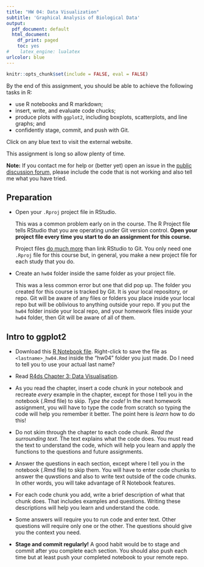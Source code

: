```yaml
---
title: "HW 04: Data Visualization"
subtitle: 'Graphical Analysis of Biological Data'
output:
  pdf_document: default
  html_document:
    df_print: paged
    toc: yes
#    latex_engine: lualatex
urlcolor: blue
---
```


```r
knitr::opts_chunk$set(include = FALSE, eval = FALSE)
```


By the end of this assignment, you should be able to achieve the following tasks in R:

- use R notebooks and R markdown;
- insert, write, and evaluate code chucks; 
- produce plots with `ggplot2`, including boxplots, scatterplots, and line graphs; and
- confidently stage, commit, and push with Git.

Click on any blue text to visit the external website.

This assignment is long so allow plenty of time.

**Note:** If you contact me for help or (better yet) open an issue in the [public discussion forum,](https://github.com/SEMO-GABD/public_discussion) please include the code that is not working and also tell me what you have tried.

## Preparation

- Open your `.Rproj` project file in RStudio.

    This was a common problem early on in the course. The R Project file tells RStudio that you are operating under Git version control. **Open your project file every time you start to do an assignment for this course.**
    
    Project files [do much more](https://support.rstudio.com/hc/en-us/articles/200526207-Using-Projects) than link RStudio to Git. You only need one `.Rproj` file for this course but, in general, you make a new project file for each study that you do.
    
- Create an `hw04` folder inside the same folder as your project file.

    This was a less common error but one that did pop up. The folder you created for this course is tracked by Git. It is your local repository, or repo. Git will be aware of any files or folders you place inside your local repo but will be oblivious to anything outside your repo. If you put the `hw04` folder inside your local repo, and your homework files inside your `hw04` folder, then Git will be aware of all of them.
    
    
## Intro to ggplot2

- Download this [R Notebook file](https://raw.githubusercontent.com/SEMO-GABD/semo-gabd.github.io/master/assignments/hw04/chapter03_hw04.Rmd). Right-click to save the file as `<lastname>_hw04.Rmd` inside the "hw04" folder you just made. Do I need to tell you to use your actual last name?

- Read [R4ds Chapter 3: Data Visualisation](https://r4ds.had.co.nz/data-visualisation.html).

- As you read the chapter, insert a code chunk in your notebook and recreate *every* example in the chapter, except for those I tell you in the notebook (.Rmd file) to skip. *Type the code!*  In the next homework assignment, you will have to type the code from scratch so typing the code will help you remember it better. The point here is *learn* how to do this! 

- Do not skim through the chapter to each code chunk. *Read the surrounding text.* The text explains what the code does. You must read the text to understand the code, which will help you learn and apply the functions to the questions and future assignments.

- Answer the questions in each section, except where I tell you in the notebook (.Rmd file) to skip them. You will have to enter code chunks to answer the quwstions and also to write text outside of the code chunks. In other words, you will take advantage of R Notebook features.

- For each code chunk you add, write a brief description of what that chunk does. That includes examples and questions. Writing these descriptions will help you learn and understand the code.

- Some answers will require you to run code and enter text. Other questions will require only one or the other. The questions should give you the context you need.

- **Stage and commit regularly!**  A good habit would be to stage and commit after you complete each section. You should also push each time but at least push your completed notebook to your remote repo.


